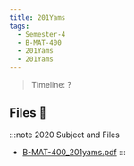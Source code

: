 ```yaml
---
title: 201Yams
tags:
  - Semester-4
  - B-MAT-400
  - 201Yams
  - 201Yams
---
```

> Timeline: ?


## Files 📂

:::note 2020 Subject and Files
- [B-MAT-400_201yams.pdf](https://github.com/Studio-17/Epitech-Subjects/raw/main/Semester-4/B-MAT-400/201Yams/201Yams/B-MAT-400_201yams.pdf)
:::
